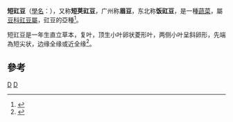 {{Infraspeciesbox
| genus = Vigna
| species = unguiculata
| subspecies = cylindrica
| authority = 
| image = Vigna unguiculata ssp. cylindrica.JPG
| image_caption = 
}}
'''短豇豆'''（[[學名|學名]]：''{{lang|la|Vigna unguiculata cylindrica}}''），又称'''短荚豇豆'''，广州称'''眉豆'''，东北称'''饭豇豆'''，是一種[[蔬菜|蔬菜]]，屬[[豆科|豆科]][[豇豆屬|豇豆屬]]，豇豆的亞種<ref>{{cite journal|author=祖艳侠  郭军  顾根宝  顾闽峰  吴永成|title=豆类品种资源的搜集和整理|journal=《种子》|year=2004年|issue=01期|url=http://www.cnki.com.cn/Article/CJFDTOTAL-ZHZI200401014.htm|access-date=2013-12-02|archive-date=2015-09-23|archive-url=https://web.archive.org/web/20150923223724/http://www.cnki.com.cn/Article/CJFDTOTAL-ZHZI200401014.htm|dead-url=no}}</ref>。

短豇豆是一年生直立草本，复叶，顶生小叶卵状菱形叶，两侧小叶呈斜卵形，先端為短尖状，边缘全缘或近全缘<ref>{{cite journal|author=朴铁夫  马景勇  李国全  原亚萍|title=短豇豆染色体数目和形态的研究|journal=《吉林农业大学学报》|year=1995年|issue=02期|url=http://www.cnki.com.cn/Article/CJFDTOTAL-JLNY502.002.htm|access-date=2013-12-02|archive-date=2015-09-23|archive-url=https://web.archive.org/web/20150923210230/http://www.cnki.com.cn/Article/CJFDTOTAL-JLNY502.002.htm|dead-url=no}}</ref>。

==參考==
{{reflist}}

{{taxonbar}}
[[Category:豇豆属|D]]
[[Category:果菜類|D]]